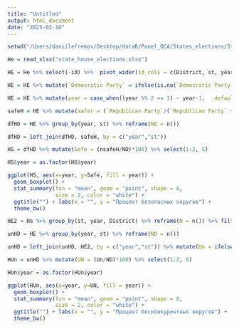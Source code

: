 ```yaml
---
title: "Untitled"
output: html_document
date: "2025-02-10"
---
```


```r
setwd("/Users/daniilefremov/Desktop/dataR/Panel_QCA/States_elections/States_elections_QCA")

He = read_xlsx("state_house_elections.xlsx")

HE = He %>% select(-id) %>%  pivot_wider(id_cols = c(District, st, year), names_from = Party, values_from = Votes, values_fn = sum) 

HE = HE %>% mutate(`Democratic Party` = ifelse(is.na(`Democratic Party`), 0, `Democratic Party`), `Republican Party` = ifelse(is.na(`Republican Party`), 0, `Republican Party`), Other = ifelse(is.na(Other), 0, Other))
```

```r
HE = HE %>% mutate(year = case_when((year %% 2 == 1) ~ year-1,  .default = year))

safeH = HE %>% mutate(safer = (`Republican Party`/(`Republican Party` + `Democratic Party` + Other))*100, safed = (`Democratic Party`/(`Republican Party` + `Democratic Party` + Other))*100) %>% group_by(year, st) %>% filter(safer >= 55 | safed >= 55) %>% reframe(nsafeH = n()) %>% ungroup()

```


```r
dfHD = HE %>% group_by(year, st) %>% reframe(ND = n())

dfHD = left_join(dfHD, safeH, by = c("year","st"))

HS = dfHD %>% mutate(Safe = (nsafeH/ND)*100) %>% select(1:2, 5)
```


```r
HS$year = as.factor(HS$year)

ggplot(HS, aes(x=year, y=Safe, fill = year)) + 
  geom_boxplot() +
  stat_summary(fun = "mean", geom = "point", shape = 8,
               size = 2, color = "white") +
  ggtitle("") + labs(x = "", y = "Процент безопасных округов") +
  theme_bw()

```

```r
HE2 = He %>% group_by(st, year, District) %>% reframe(N = n()) %>% filter(N == 1) %>% ungroup() %>% group_by(year, st) %>% reframe(Un = n()) %>% ungroup()

unHD = HE %>% group_by(year, st) %>% reframe(ND = n())

unHD = left_join(unHD, HE2, by = c("year","st")) %>% mutate(Un = ifelse(is.na(Un), 0, Un))

HUn = unHD %>% mutate(UN = (Un/ND)*100) %>% select(1:2, 5)
```

```r
HUn$year = as.factor(HUn$year)

ggplot(HUn, aes(x=year, y=UN, fill = year)) + 
  geom_boxplot() +
  stat_summary(fun = "mean", geom = "point", shape = 8,
               size = 2, color = "white") +
  ggtitle("") + labs(x = "", y = "Процент бесконкурентных округов") +
  theme_bw()
```

